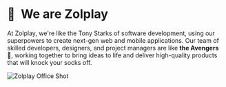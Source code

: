 
# 👋&nbsp; We are Zolplay

At <Gradient>Zolplay</Gradient>, we're like the <Red>Tony Starks</Red> of software development, using our superpowers to create next-gen web and mobile applications. Our team of skilled developers, designers, and project managers are like <strong>the Avengers</strong> 🦸, working together to bring ideas to life and deliver high-quality products that will <Green>knock your socks off</Green>.

<ZolplayPoster />

<Image src={officeShot} alt='Zolplay Office Shot' placeholder='blur' />
